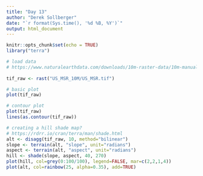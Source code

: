 ```yaml
---
title: "Day 13"
author: "Derek Sollberger"
date: "`r format(Sys.time(), '%d %B, %Y')`"
output: html_document
---
```


```r
knitr::opts_chunk$set(echo = TRUE)
library("terra")
```

```r
# load data
# https://www.naturalearthdata.com/downloads/10m-raster-data/10m-manual-shaded-relief/
  
tif_raw <- rast("US_MSR_10M/US_MSR.tif")
```

```r
# basic plot
plot(tif_raw)
```

```r
# contour plot
plot(tif_raw)
lines(as.contour(tif_raw))
```

```r
# creating a hill shade map?
# https://rdrr.io/cran/terra/man/shade.html
alt <- disagg(tif_raw, 10, method="bilinear")
slope <- terrain(alt, "slope", unit="radians")
aspect <- terrain(alt, "aspect", unit="radians")
hill <- shade(slope, aspect, 40, 270)
plot(hill, col=grey(0:100/100), legend=FALSE, mar=c(2,2,1,4))
plot(alt, col=rainbow(25, alpha=0.35), add=TRUE)
```

